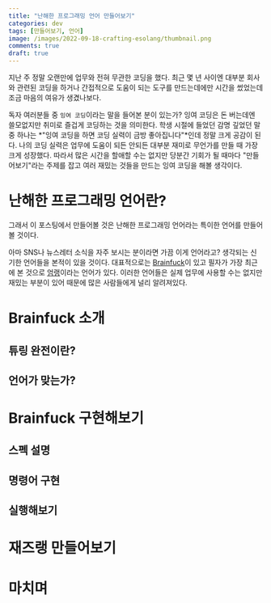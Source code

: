 ```yaml
---
title: "난해한 프로그래밍 언어 만들어보기"
categories: dev
tags: [만들어보기, 언어]
image: /images/2022-09-18-crafting-esolang/thumbnail.png
comments: true
draft: true
---
```


지난 주 정말 오랜만에 업무와 전혀 무관한 코딩을 했다. 최근 몇 년 사이엔 대부분 회사와 관련된 코딩을 하거나 간접적으로 도움이 되는 도구를 만드는데에만 시간을 썼었는데 조금 마음의 여유가 생겼나보다.

독자 여러분들 중 `잉여 코딩`이라는 말을 들어본 분이 있는가? 잉여 코딩은 돈 버는데엔 쓸모없지만 취미로 즐겁게 코딩하는 것을 의미한다. 학생 시절에 들었던 감명 깊었던 말 중 하나는 *"잉여 코딩을 하면 코딩 실력이 금방 좋아집니다"*인데 정말 크게 공감이 된다. 나의 코딩 실력은 업무에 도움이 되든 안되든 대부분 재미로 무언가를 만들 때 가장 크게 성장했다. 따라서 많은 시간을 할애할 수는 없지만 당분간 기회가 될 때마다 "만들어보기"라는 주제를 잡고 여러 재밌는 것들을 만드는 잉여 코딩을 해볼 생각이다.

# 난해한 프로그래밍 언어란?

그래서 이 포스팅에서 만들어볼 것은 난해한 프로그래밍 언어라는 특이한 언어를 만들어볼 것이다.

아마 SNS나 뉴스레터 소식을 자주 보시는 분이라면 가끔 이게 언어라고? 생각되는 신기한 언어들을 본적이 있을 것이다. 대표적으로는 [Brainfuck](https://ko.wikipedia.org/wiki/%EB%B8%8C%EB%A0%88%EC%9D%B8%ED%8D%BD)이 있고 필자가 가장 최근에 본 것으로 [엄랭](https://github.com/rycont/umjunsik-lang)이라는 언어가 있다. 이러한 언어들은 실제 업무에 사용할 수는 없지만 재밌는 부분이 있어 때문에 많은 사람들에게 널리 알려져있다.

# Brainfuck 소개

## 튜링 완전이란?

## 언어가 맞는가?

# Brainfuck 구현해보기

## 스펙 설명

## 명령어 구현

## 실행해보기

# 재즈랭 만들어보기

# 마치며